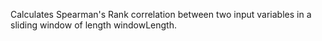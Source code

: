 Calculates Spearman's Rank correlation between two input variables in a sliding window of length <span class="highlight">windowLength</span>.